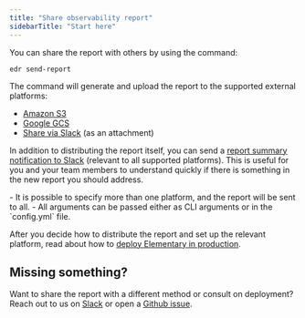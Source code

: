 ```yaml
---
title: "Share observability report"
sidebarTitle: "Start here"
---
```


You can share the report with others by using the command:
```shell
edr send-report
```
The command will generate and upload the report to the supported external platforms:

- [Amazon S3](/guides/share-observability-report/host-on-s3)
- [Google GCS](/guides/share-observability-report/host-on-gcs)
- [Share via Slack](/guides/share-observability-report/share-via-slack) (as an attachment)

In addition to distributing the report itself, you can send a [report summary notification to Slack](/guides/share-observability-report/send-report-summary) (relevant to all supported platforms).
This is useful for you and your team members to understand quickly if there is something in the new report you should address.

<Info>
- It is possible to specify more than one platform, and the report will be sent to all.
- All arguments can be passed either as CLI arguments or in the `config.yml` file.
</Info>

After you decide how to distribute the report and set up the relevant platform, read about how to [deploy Elementary in production](/deployment-and-configuration/elementary-in-production). 

## Missing something?

Want to share the report with a different method or consult on deployment? Reach out to us on [Slack](https://join.slack.com/t/elementary-community/shared_invite/zt-uehfrq2f-zXeVTtXrjYRbdE_V6xq4Rg) or open a [Github issue](https://github.com/elementary-data/elementary/issues/new/choose).

